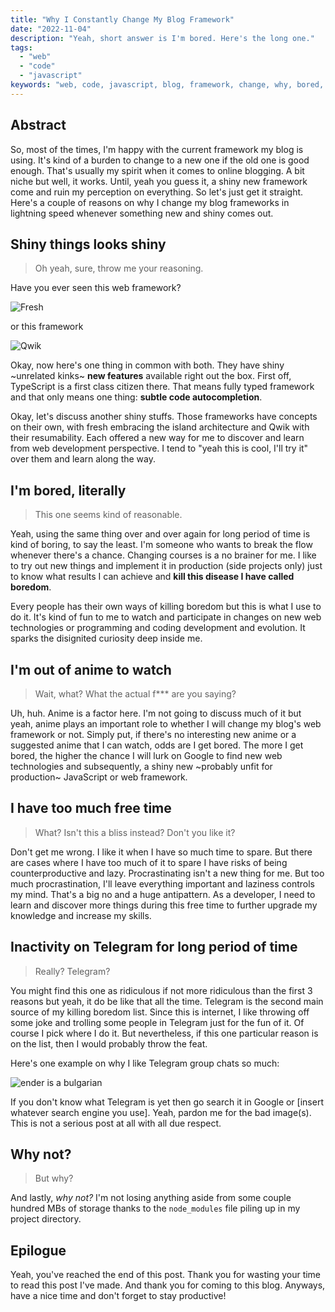 ```yaml
---
title: "Why I Constantly Change My Blog Framework"
date: "2022-11-04"
description: "Yeah, short answer is I'm bored. Here's the long one."
tags:
  - "web"
  - "code"
  - "javascript"
keywords: "web, code, javascript, blog, framework, change, why, bored, free time, telegram, anime, typescript, ts, qwik, fresh, island architecture, resumability"
---
```


## Abstract

So, most of the times, I'm happy with the current framework my blog is using. It's kind of a burden to change to a new one if the old one is good enough. That's usually my spirit when it comes to online blogging. A bit niche but well, it works. Until, yeah you guess it, a shiny new framework come and ruin my perception on everything. So let's just get it straight. Here's a couple of reasons on why I change my blog frameworks in lightning speed whenever something new and shiny comes out.

## Shiny things looks shiny

> Oh yeah, sure, throw me your reasoning.

Have you ever seen this web framework?

![Fresh](/others/bfw-1.webp)

or this framework

![Qwik](/others/bfw-2.webp)

Okay, now here's one thing in common with both. They have shiny ~unrelated kinks~ **new features** available right out the box. First off, TypeScript is a first class citizen there. That means fully typed framework and that only means one thing: **subtle code autocompletion**.

Okay, let's discuss another shiny stuffs. Those frameworks have concepts on their own, with fresh embracing the island architecture and Qwik with their resumability. Each offered a new way for me to discover and learn from web development perspective. I tend to "yeah this is cool, I'll try it" over them and learn along the way.

## I'm bored, literally

> This one seems kind of reasonable.

Yeah, using the same thing over and over again for long period of time is kind of boring, to say the least. I'm someone who wants to break the flow whenever there's a chance. Changing courses is a no brainer for me. I like to try out new things and implement it in production (side projects only) just to know what results I can achieve and **kill this disease I have called boredom**.

Every people has their own ways of killing boredom but this is what I use to do it. It's kind of fun to me to watch and participate in changes on new web technologies or programming and coding development and evolution. It sparks the disignited curiosity deep inside me.

## I'm out of anime to watch

> Wait, what? What the actual f\*\*\* are you saying?

Uh, huh. Anime is a factor here. I'm not going to discuss much of it but yeah, anime plays an important role to whether I will change my blog's web framework or not. Simply put, if there's no interesting new anime or a suggested anime that I can watch, odds are I get bored. The more I get bored, the higher the chance I will lurk on Google to find new web technologies and subsequently, a shiny new ~probably unfit for production~ JavaScript or web framework.

## I have too much free time

> What? Isn't this a bliss instead? Don't you like it?

Don't get me wrong. I like it when I have so much time to spare. But there are cases where I have too much of it to spare I have risks of being counterproductive and lazy. Procrastinating isn't a new thing for me. But too much procrastination, I'll leave everything important and laziness controls my mind. That's a big no and a huge antipattern. As a developer, I need to learn and discover more things during this free time to further upgrade my knowledge and increase my skills.

## Inactivity on Telegram for long period of time

> Really? Telegram?

You might find this one as ridiculous if not more ridiculous than the first 3 reasons but yeah, it do be like that all the time. Telegram is the second main source of my killing boredom list. Since this is internet, I like throwing off some joke and trolling some people in Telegram just for the fun of it. Of course I pick where I do it. But nevertheless, if this one particular reason is on the list, then I would probably throw the feat.

Here's one example on why I like Telegram group chats so much:

![ender is a bulgarian](/others/bfw-3.webp)

If you don't know what Telegram is yet then go search it in Google or [insert whatever search engine you use]. Yeah, pardon me for the bad image(s). This is not a serious post at all with all due respect.

## Why not?

> But why?

And lastly, _why not?_ I'm not losing anything aside from some couple hundred MBs of storage thanks to the `node_modules` file piling up in my project directory.

## Epilogue

Yeah, you've reached the end of this post. Thank you for wasting your time to read this post I've made. And thank you for coming to this blog. Anyways, have a nice time and don't forget to stay productive!
